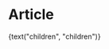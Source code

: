 
<Meta title="Partials|Article" component={Article} />

# Article

<Preview>
  <Story name="default">
    <div style={{ outline: "1px dotted" }}>
      <Article
        size={select("size", { "": null, sm: "sm", lg: "lg" })}
        margin={select("margin", {
          "": null,
          "no-margin": "no-margin",
          "no-top-margin": "no-top-margin",
          "no-bottom-margin": "no-bottom-margin",
        })}
        variant={select("variant", { "": null, secondary: "secondary" })}
      >
        {text("children", "children")}
      </Article>
    </div>
  </Story>
</Preview>
